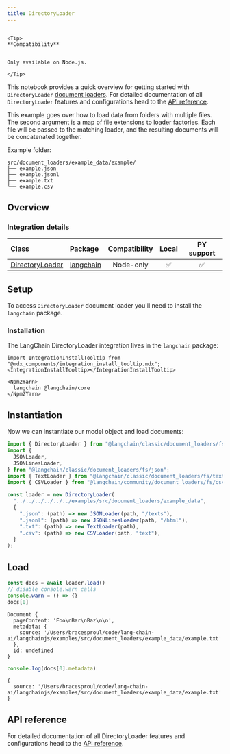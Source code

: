 ```yaml
---
title: DirectoryLoader
---
```


```{=mdx}

<Tip>
**Compatibility**


Only available on Node.js.

</Tip>

```

This notebook provides a quick overview for getting started with `DirectoryLoader` [document loaders](/oss/integrations/document_loaders). For detailed documentation of all `DirectoryLoader` features and configurations head to the [API reference](https://api.js.langchain.com/classes/langchain.document_loaders_fs_directory.DirectoryLoader.html).

This example goes over how to load data from folders with multiple files. The second argument is a map of file extensions to loader factories. Each file will be passed to the matching loader, and the resulting documents will be concatenated together.

Example folder:

```text
src/document_loaders/example_data/example/
├── example.json
├── example.jsonl
├── example.txt
└── example.csv
```

## Overview

### Integration details

| Class | Package | Compatibility | Local | PY support |
| :--- | :--- | :---: | :---: |  :---: |
| [DirectoryLoader](https://api.js.langchain.com/classes/langchain.document_loaders_fs_directory.DirectoryLoader.html) | [langchain](https://api.js.langchain.com/modules/langchain.document_loaders_fs_directory.html) | Node-only | ✅ | ✅ |

## Setup

To access `DirectoryLoader` document loader you'll need to install the `langchain` package.

### Installation

The LangChain DirectoryLoader integration lives in the `langchain` package:

```{=mdx}
import IntegrationInstallTooltip from "@mdx_components/integration_install_tooltip.mdx";
<IntegrationInstallTooltip></IntegrationInstallTooltip>

<Npm2Yarn>
  langchain @langchain/core
</Npm2Yarn>

```

## Instantiation

Now we can instantiate our model object and load documents:

```typescript
import { DirectoryLoader } from "@langchain/classic/document_loaders/fs/directory";
import {
  JSONLoader,
  JSONLinesLoader,
} from "@langchain/classic/document_loaders/fs/json";
import { TextLoader } from "@langchain/classic/document_loaders/fs/text";
import { CSVLoader } from "@langchain/community/document_loaders/fs/csv";

const loader = new DirectoryLoader(
  "../../../../../../examples/src/document_loaders/example_data",
  {
    ".json": (path) => new JSONLoader(path, "/texts"),
    ".jsonl": (path) => new JSONLinesLoader(path, "/html"),
    ".txt": (path) => new TextLoader(path),
    ".csv": (path) => new CSVLoader(path, "text"),
  }
);
```

## Load

```typescript
const docs = await loader.load()
// disable console.warn calls
console.warn = () => {}
docs[0]
```

```output
Document {
  pageContent: 'Foo\nBar\nBaz\n\n',
  metadata: {
    source: '/Users/bracesproul/code/lang-chain-ai/langchainjs/examples/src/document_loaders/example_data/example.txt'
  },
  id: undefined
}
```

```typescript
console.log(docs[0].metadata)
```

```output
{
  source: '/Users/bracesproul/code/lang-chain-ai/langchainjs/examples/src/document_loaders/example_data/example.txt'
}
```

## API reference

For detailed documentation of all DirectoryLoader features and configurations head to the [API reference](https://api.js.langchain.com/classes/langchain.document_loaders_fs_directory.DirectoryLoader.html).
